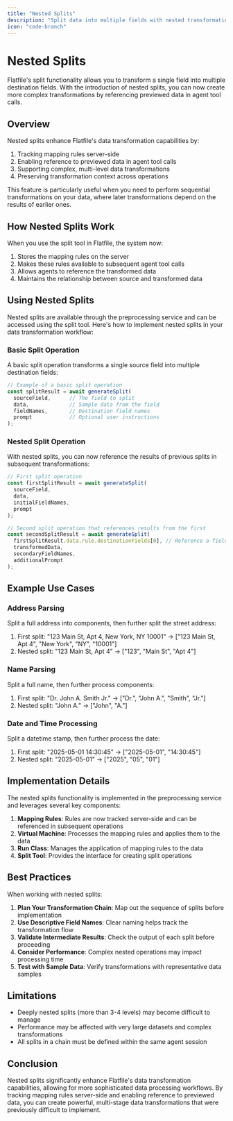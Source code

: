 ```yaml
---
title: "Nested Splits"
description: "Split data into multiple fields with nested transformations"
icon: "code-branch"
---
```


# Nested Splits

Flatfile's split functionality allows you to transform a single field into multiple destination fields. With the introduction of nested splits, you can now create more complex transformations by referencing previewed data in agent tool calls.

## Overview

Nested splits enhance Flatfile's data transformation capabilities by:

1. Tracking mapping rules server-side
2. Enabling reference to previewed data in agent tool calls
3. Supporting complex, multi-level data transformations
4. Preserving transformation context across operations

This feature is particularly useful when you need to perform sequential transformations on your data, where later transformations depend on the results of earlier ones.

## How Nested Splits Work

When you use the split tool in Flatfile, the system now:

1. Stores the mapping rules on the server
2. Makes these rules available to subsequent agent tool calls
3. Allows agents to reference the transformed data
4. Maintains the relationship between source and transformed data

## Using Nested Splits

Nested splits are available through the preprocessing service and can be accessed using the split tool. Here's how to implement nested splits in your data transformation workflow:

### Basic Split Operation

A basic split operation transforms a single source field into multiple destination fields:

```javascript
// Example of a basic split operation
const splitResult = await generateSplit(
  sourceField,      // The field to split
  data,             // Sample data from the field
  fieldNames,       // Destination field names
  prompt            // Optional user instructions
);
```

### Nested Split Operation

With nested splits, you can now reference the results of previous splits in subsequent transformations:

```javascript
// First split operation
const firstSplitResult = await generateSplit(
  sourceField,
  data,
  initialFieldNames,
  prompt
);

// Second split operation that references results from the first
const secondSplitResult = await generateSplit(
  firstSplitResult.data.rule.destinationFields[0], // Reference a field created by the first split
  transformedData,
  secondaryFieldNames,
  additionalPrompt
);
```

## Example Use Cases

### Address Parsing

Split a full address into components, then further split the street address:

1. First split: "123 Main St, Apt 4, New York, NY 10001" → ["123 Main St, Apt 4", "New York", "NY", "10001"]
2. Nested split: "123 Main St, Apt 4" → ["123", "Main St", "Apt 4"]

### Name Parsing

Split a full name, then further process components:

1. First split: "Dr. John A. Smith Jr." → ["Dr.", "John A.", "Smith", "Jr."]
2. Nested split: "John A." → ["John", "A."]

### Date and Time Processing

Split a datetime stamp, then further process the date:

1. First split: "2025-05-01 14:30:45" → ["2025-05-01", "14:30:45"]
2. Nested split: "2025-05-01" → ["2025", "05", "01"]

## Implementation Details

The nested splits functionality is implemented in the preprocessing service and leverages several key components:

1. **Mapping Rules**: Rules are now tracked server-side and can be referenced in subsequent operations
2. **Virtual Machine**: Processes the mapping rules and applies them to the data
3. **Run Class**: Manages the application of mapping rules to the data
4. **Split Tool**: Provides the interface for creating split operations

## Best Practices

When working with nested splits:

1. **Plan Your Transformation Chain**: Map out the sequence of splits before implementation
2. **Use Descriptive Field Names**: Clear naming helps track the transformation flow
3. **Validate Intermediate Results**: Check the output of each split before proceeding
4. **Consider Performance**: Complex nested operations may impact processing time
5. **Test with Sample Data**: Verify transformations with representative data samples

## Limitations

- Deeply nested splits (more than 3-4 levels) may become difficult to manage
- Performance may be affected with very large datasets and complex transformations
- All splits in a chain must be defined within the same agent session

## Conclusion

Nested splits significantly enhance Flatfile's data transformation capabilities, allowing for more sophisticated data processing workflows. By tracking mapping rules server-side and enabling reference to previewed data, you can create powerful, multi-stage data transformations that were previously difficult to implement.